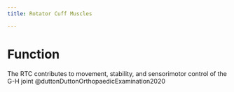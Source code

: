 ```yaml
---
title: Rotator Cuff Muscles

---
```


<!--
```r
library(tidyverse)
library(gt)
library(dplyr)

rotator_cuff_data <- read.csv(/The Archive/Anatomy/Muscles/OIAN.csv) %>%

head(rotator_cuff_data) %>%
    gt()

```
--> 

# Function

The RTC contributes to movement, stability, and sensorimotor control of the G-H joint @duttonDuttonOrthopaedicExamination2020 